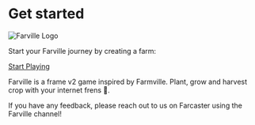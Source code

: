 # Get started
![Farville Logo](/farville-logo.png)

Start your Farville journey by creating a farm:

[Start Playing](https://warpcast.com/~/channel/farville)

Farville is a frame v2 game inspired by Farmville. Plant, grow and harvest crop with your internet frens 🌱.

If you have any feedback, please reach out to us on Farcaster using the Farville channel!
